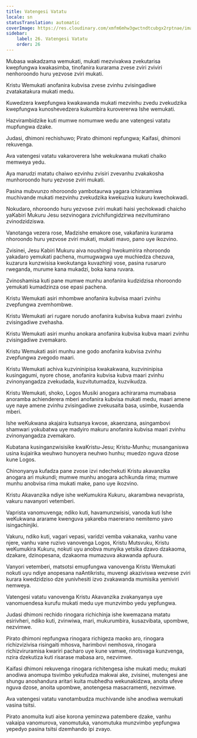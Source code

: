 ```yaml
---
title: Vatengesi Vatatu
locale: sn
statusTranslation: automatic
coverImage: https://res.cloudinary.com/xmfm6mhw3gwctndtcubgx2rptnae/image/upload/v1741354419/small_cover_la_gran_rebelion_28716e29d2.webp
sidebar:
    label: 26. Vatengesi Vatatu
    order: 26
---
```

Mubasa wakadzama wemukati, mukati mezvivakwa zvekutarisa kwepfungwa kwakasimba, tinofanira kurarama zvese zviri zviviri nenhoroondo huru yezvose zviri mukati.

Kristu Wemukati anofanira kubvisa zvese zvinhu zvisingadiwe zvatakatakura mukati medu.

Kuwedzera kwepfungwa kwakawanda mukati mezvinhu zvedu zvekudzika kwepfungwa kunoshevedzera kukumbira kurovererwa Ishe wemukati.

Hazvirambidzike kuti mumwe nomumwe wedu ane vatengesi vatatu mupfungwa dzake.

Judasi, dhimoni rechishuwo; Pirato dhimoni repfungwa; Kaifasi, dhimoni rekuvenga.

Ava vatengesi vatatu vakaroverera Ishe wekukwana mukati chaiko memweya yedu.

Aya marudzi matatu chaiwo ezvinhu zvisiri zvevanhu zvakakosha munhoroondo huru yezvose zviri mukati.

Pasina mubvunzo nhoroondo yambotaurwa yagara ichiraramiwa muchivande mukati mezvinhu zvekudzika kwekuziva kukuru kwechokwadi.

Nokudaro, nhoroondo huru yezvose zviri mukati haisi yechokwadi chaicho yaKabiri Mukuru Jesu sezvinogara zvichifungidzirwa nezvitumirano zvinodzidziswa.

Vanotanga vezera rose, Madzishe emakore ose, vakafanira kurarama nhoroondo huru yezvose zviri mukati, mukati mavo, pano uye ikozvino.

Zvisinei, Jesu Kabiri Mukuru aiva noushingi hwokumirira nhoroondo yakadaro yemukati pachena, mumugwagwa uye muchiedza chezuva, kuzarura kunzwisisa kwokutanga kuvazhinji vose, pasina rusaruro rweganda, murume kana mukadzi, boka kana ruvara.

Zvinoshamisa kuti pane mumwe munhu anofanira kudzidzisa nhoroondo yemukati kumadzinza ose epasi pachena.

Kristu Wemukati asiri mhombwe anofanira kubvisa maari zvinhu zvepfungwa zvemhombwe.

Kristu Wemukati ari rugare norudo anofanira kubvisa kubva maari zvinhu zvisingadiwe zvehasha.

Kristu Wemukati asiri munhu anokara anofanira kubvisa kubva maari zvinhu zvisingadiwe zvemakaro.

Kristu Wemukati asiri munhu ane godo anofanira kubvisa zvinhu zvepfungwa zvegodo maari.

Kristu Wemukati achiva kuzvininipisa kwakakwana, kuzvininipisa kusingagumi, nyore chose, anofanira kubvisa kubva maari zvinhu zvinonyangadza zvekudada, kuzvitutumadza, kuzvikudza.

Kristu Wemukati, shoko, Logos Musiki anogara achirarama mumabasa anoramba achienderera mberi anofanira kubvisa mukati medu, maari amene uye naye amene zvinhu zvisingadiwe zvekusaita basa, usimbe, kusaenda mberi.

Ishe weKukwana akajaira kutsanya kwose, akaenzana, asingambovi shamwari yokubatwa uye madyiro makuru anofanira kubvisa maari zvinhu zvinonyangadza zvemakaro.

Kubatana kusinganzwisisike kwaKristu-Jesu; Kristu-Munhu; musanganiswa usina kujairika weuhwo hunoyera neuhwo hunhu; muedzo nguva dzose kune Logos.

Chinonyanya kufadza pane zvose izvi ndechekuti Kristu akavanzika anogara ari mukundi; mumwe munhu anogara achikunda rima; mumwe munhu anobvisa rima mukati make, pano uye ikozvino.

Kristu Akavanzika ndiye ishe weKumukira Kukuru, akarambwa nevaprista, vakuru navanyori vetemberi.

Vaprista vanomuvenga; ndiko kuti, havamunzwisisi, vanoda kuti Ishe weKukwana ararame kwenguva yakareba maererano nemitemo yavo isingachinjiki.

Vakuru, ndiko kuti, vagari vepasi, varidzi vemba vakanaka, vanhu vane njere, vanhu vane ruzivo vanovenga Logos, Kristu Mutsvuku, Kristu weKumukira Kukuru, nokuti uyu anobva munyika yetsika dzavo dzakaoma, dzakare, dzinopesana, dzakaoma mumazuva akawanda apfuura.

Vanyori vetemberi, matsotsi emupfungwa vanovenga Kristu Wemukati nokuti uyu ndiye anopesana naAntikristu, muvengi akaziviswa wezvese zviri kurara kwedzidziso dze yunivhesiti izvo zvakawanda mumisika yemiviri nemweya.

Vatengesi vatatu vanovenga Kristu Akavanzika zvakanyanya uye vanomuendesa kurufu mukati medu uye munzvimbo yedu yepfungwa.

Judasi dhimoni rechido rinogara richichinja ishe kwemazana matatu esirivheri, ndiko kuti, zvinwiwa, mari, mukurumbira, kusazvibata, upombwe, nezvimwe.

Pirato dhimoni repfungwa rinogara richigeza maoko aro, rinogara richizvizivisa risingaiti mhosva, harimbovi nemhosva, rinogara richizviruramisa kwariri pacharo uye kune vamwe, rinotsvaga kunzvenga, nzira dzekutiza kuti risarase mabasa aro, nezvimwe.

Kaifasi dhimoni rekuvenga rinogara richitengesa ishe mukati medu; mukati anodiwa anomupa tsvimbo yekufudza makwai ake, zvisinei, mutengesi ane shungu anoshandura aritari kuita mubhedha wekunakidzwa, anoita ufeve nguva dzose, anoita upombwe, anotengesa masacramenti, nezvimwe.

Ava vatengesi vatatu vanotambudza muchivande ishe anodiwa wemukati vasina tsitsi.

Pirato anomuita kuti aise korona yeminzwa patembere dzake, vanhu vakaipa vanomurova, vanomutuka, vanomutuka munzvimbo yepfungwa yepedyo pasina tsitsi dzemhando ipi zvayo.

